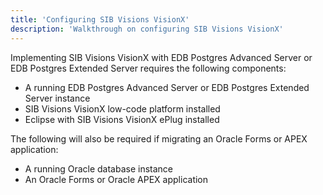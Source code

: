 ```yaml
---
title: 'Configuring SIB Visions VisionX'
description: 'Walkthrough on configuring SIB Visions VisionX'
---
```


Implementing SIB Visions VisionX with EDB Postgres Advanced Server or EDB Postgres Extended Server requires the following components:

- A running EDB Postgres Advanced Server or EDB Postgres Extended Server instance
- SIB Visions VisionX low-code platform installed
- Eclipse with SIB Visions VisionX ePlug installed

The following will also be required if migrating an Oracle Forms or APEX application:

- A running Oracle database instance
- An Oracle Forms or Oracle APEX application
